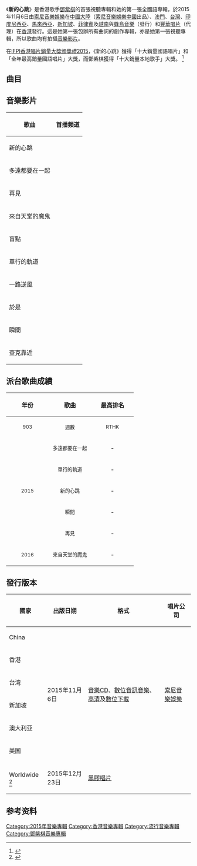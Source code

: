{{pp-semi-sock|small=yes}}
{{Album infobox | <!-- See Wikipedia:WikiProject_Albums -->
| Name          = 新的心跳
| Type          = [[專輯|專輯]]
| Artist        = [[G.E.M.|G.E.M.]]
| Cover          = G.E.M. Album Heartbeat cover.jpg
| Alt            =
| Released      = 2015年11月6日
| Genre         = [[華語流行音樂|華語流行音樂]]
| Length        = 38:45
| Label         = [[索尼音樂娛樂|索尼音樂娛樂]]
| Last album     = [[The_Best_of_2008–2012|The Best of 2008–2012]]  (2013年)
| This album     = '''新的心跳'''<br />（2015年）
| Next album     = [[25_LOOKS|25 LOOKS]] (2016年)
| Misc = {{Singles
 | Name = Heartbeat
 | Type = studio

| single 1 = 新的心跳
| single 1 date = 2015年11月6日
| single 2 = 多遠都要在一起
| single 2 date = 2015年11月6日
| single 3 = 再見
| single 3 date = 2015年11月6日
| single 4 = 來自天堂的魔鬼
| single 4 date = 2015年11月6日
| single 5 = 盲點
| single 5 date = 2015年11月6日
| single 6 = 單行的軌道
| single 6 date = 2015年11月6日
| single 7 = 一路逆風
| single 7 date = 2015年11月6日
| single 8 = 於是
| single 8 date = 2015年11月6日
| single 9 = 瞬間
| single 9 date = 2015年11月6日
| single 10 = 查克靠近
| single 10 date = 2015年11月6日
}}
}}

《'''新的心跳'''》是香港歌手[[鄧紫棋|鄧紫棋]]的首張視聽專輯和她的第一張全國語專輯，於2015年11月6日由[[索尼音樂娛樂|索尼音樂娛樂]]在[[中國大陸|中國大陸]]（[[索尼音樂娛樂中國|索尼音樂娛樂中國]]出品）、[[澳門|澳門]]、[[台灣|台灣]]、[[印度尼西亞|印度尼西亞]]、[[馬來西亞|馬來西亞]]、[[新加坡|新加坡]]、[[菲律賓|菲律賓]]及[[越南|越南]]與[[蜂鳥音樂|蜂鳥音樂]]（發行）和[[豐華唱片|豐華唱片]]（代理）在[[香港|香港]]發行。這是她第一張包辦所有曲詞的創作專輯，亦是她第一張視聽專輯，所以歌曲均有拍攝[[音樂影片|音樂影片]]。{{citation needed|date=May 2016}}

在[[IFPI香港唱片銷量大獎頒奬禮2015|IFPI香港唱片銷量大獎頒奬禮2015]]，《新的心跳》獲得「十大銷量國語唱片」和「全年最高銷量國語唱片」大獎，而鄧紫棋獲得「十大銷量本地歌手」大獎。 <ref name="IFPI HK Awards">{{cite web|title=IFPI HK Awards 2015|url=http://www.ifpihk.org/hong-kong-top-sales-music-award-presented-01-15/hong-kong-top-sales-music-award-presented/2015|publisher=IFPI HK|accessdate=6 May 2016|archive-url=https://web.archive.org/web/20160424075018/http://www.ifpihk.org/hong-kong-top-sales-music-award-presented-01-15/hong-kong-top-sales-music-award-presented/2015|archive-date=2016-04-24|dead-url=yes}}</ref>

==曲目==
{{Tracklist
| collapsed = 
| headline =
| font_size = 
| total_length = 38:45

| extra_column = 

| title1 = 新的心跳
| writing1 = 鄧紫棋
| music1 = 鄧紫棋
| lyrics1 = 鄧紫棋
| arranger1 = Lupo Groinig
| producer1 = Lupo Groinig
| length1 = 3:37

| title2 = 多遠都要在一起
| writing2 = 鄧紫棋
| music2 = 鄧紫棋
| lyrics2 = 鄧紫棋
| arranger2 = Lupo Groinig
| producer2 = Lupo Groinig
| length2 = 3:36

| title3 = 再見
| writing3 = 鄧紫棋
| music3 = 鄧紫棋
| lyrics3 = 鄧紫棋
| arranger3 = Lupo Groinig
| producer3 = Lupo Groinig
| length3 = 3:26

| title4 = 來自天堂的魔鬼
| writing4 = 鄧紫棋
| music4 = 鄧紫棋
| lyrics4 = 鄧紫棋
| arranger4 = Lupo Groinig
| producer4 = Lupo Groinig
| length4 = 4:05

| title5 = 盲點
| writing5 = 鄧紫棋
| music5 = 鄧紫棋
| lyrics5 = 鄧紫棋
| arranger5 = Lupo Groinig
| producer5 = Lupo Groinig
| length5 = 3:46

| title6 = 單行的軌道
| writing6 = 鄧紫棋
| music6 = 鄧紫棋
| lyrics6 = 鄧紫棋
| arranger6 = Lupo Groinig
| producer6 = Lupo Groinig
| length6 = 4:08

| title7 = 一路逆風
| writing7 = 鄧紫棋
| music7 = 鄧紫棋
| lyrics7 = 鄧紫棋
| arranger7 = Lupo Groinig
| producer7 = Lupo Groinig
| length7 = 3:45

| title8 = 於是
| writing8 = 鄧紫棋
| music8 = 鄧紫棋
| lyrics8 = 鄧紫棋
| arranger8 = Lupo Groinig
| producer8 = Lupo Groinig
| length8 = 3:49

| title9 = 瞬間
| writing9 = 鄧紫棋
| music9 = 鄧紫棋
| lyrics9 = 鄧紫棋
| arranger9 = Lupo Groinig
| producer9 = Lupo Groinig
| length9 = 4:06

| title10 = 查克靠近
| writing10 = 鄧紫棋
| music10 = 鄧紫棋
| lyrics10 = 鄧紫棋
| arranger10 = Lupo Groinig
| producer10 = Lupo Groinig
| length10 = 4:21
}}

== 音樂影片 ==
{| class="wikitable"
! 歌曲 !! 首播頻道 
|-
! 新的心跳 ||{{youtube|vDR-e3W6ARc|MV}}
|-
! 多遠都要在一起 ||{{youtube|D9ksLn6hZ7Q|MV}}
|-
! 再見 ||{{youtube|Lhel0tzHE08|MV}}
|-
! 來自天堂的魔鬼 ||{{youtube|FWtbGkpdoP4|MV}}
|-
! 盲點 ||{{youtube|rzzul2fmufI|MV}}
|-
! 單行的軌道 ||{{youtube|rwrYO8S1wX4|MV}}
|-
! 一路逆風 ||{{youtube|C117NWgCJ88|MV}}
|-
! 於是 ||{{youtube|0tGgnh6F1YI|MV}}
|-
! 瞬間 ||{{youtube|ziDO6HWb4R8|MV}}
|-
! 查克靠近 ||{{youtube|GG4Mf8t_TAk|MV}}
|}

== 派台歌曲成績 ==
{| class="wikitable"
!align="center" rowspan="2" | 年份
!align="center" rowspan="2" | 歌曲
!align="center" colspan="8" | 最高排名
|-
!width="100"|<small>903</small> !! width="100"|<small>週數</small> !! width="100"|<small>RTHK</small> !! width="100"|<small>週數</small> !! width="100"|<small>997</small> !! width="100"|<small>週數</small> !! width="100"|<small>TVB</small> !! width="100"|<small>週數</small>
|-
|align="center" rowspan="5"| <small>2015</small> ||align="center"| <small>多遠都要在一起</small> ||align="center"| - ||align="center"| - ||align="center"| 8 ||align="center"| 7 ||align="center"| '''1''' ||align="center"| 7 ||align="center"| - ||align="center"| -
|-
|align="center"| <small>單行的軌道</small> ||align="center"| - ||align="center"| - ||align="center"| - ||align="center"| - ||align="center"| '''1''' ||align="center"| 9 ||align="center"| - ||align="center"| -
|-
|align="center"| <small>新的心跳</small> ||align="center"| - ||align="center"| - ||align="center"| 3 ||align="center"| 4 ||align="center"| 3 ||align="center"| 4 ||align="center"| - ||align="center"| -
|-
|align="center"| <small>瞬間</small> ||align="center"| - ||align="center"| - ||align="center"| - ||align="center"| - ||align="center"| 3 ||align="center"| 3 ||align="center"| - ||align="center"| -
|-
|align="center"| <small>再見</small> ||align="center"| - ||align="center"| - ||align="center"| - ||align="center"| - ||align="center"| 10 ||align="center"| 4 ||align="center"| - ||align="center"| -
|-
|align="center"| <small>2016</small> ||align="center"| <small>來自天堂的魔鬼</small> ||align="center"| - ||align="center"| - ||align="center"| - ||align="center"| - ||align="center"| '''1''' ||align="center"| 6 ||align="center"| - ||align="center"| -
|}

==發行版本== 
{| class="wikitable"
!國家
!出版日期
!格式
!唱片公司
|-
!China
|rowspan=6|2015年11月6日
|rowspan=6|[[CDDA|音樂CD]]、[[數位音訊|數位音訊音樂]]、[[高清|高清]]及[[數位音樂下載|數位下載]]
|rowspan=6|[[索尼音樂娛樂|索尼音樂娛樂]]
|-
!香港
|-
!台湾
|-
!新加坡
|-
!澳大利亚
|-
!美国
|-
!scope="row"| Worldwide <ref name="hummingbird music shop">{{cite web|title=G.E.M. - Heartbeat - Vinyl|url=http://hummingbirdmusic.hk/shop/index.php?id_product=90&controller=product&id_lang=1|publisher=Hummingbird Music|accessdate=6 May 2016|archive-url=https://web.archive.org/web/20160605052500/http://hummingbirdmusic.hk/shop/index.php?id_product=90&controller=product&id_lang=1|archive-date=2016-06-05|dead-url=yes}}</ref>
| 2015年12月23日
| [[黑膠唱片|黑膠唱片]]
|
{{flatlist|
* [[蜂鳥音樂|蜂鳥音樂]]
* [[豐華唱片|豐華唱片]]}}
|}

==参考资料==
{{Portal|香港|音樂}}
{{reflist}}

{{鄧紫棋}}
{{IFPI香港唱片銷量大獎最高銷量國語唱片}}

[[Category:2015年音樂專輯|Category:2015年音樂專輯]]
[[Category:香港音樂專輯|Category:香港音樂專輯]]
[[Category:流行音樂專輯|Category:流行音樂專輯]]
[[Category:鄧紫棋音樂專輯|Category:鄧紫棋音樂專輯]]